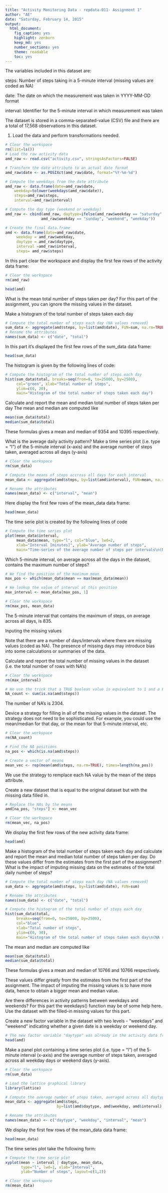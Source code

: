 ```yaml
---
title: "Activity Monitoring Data - repdata-011- Assignment 1"
author: "AE"
date: "Saturday, February 14, 2015"
output:
  html_document:
    fig_caption: yes
    highlight: zenburn
    keep_md: yes
    number_sections: yes
    theme: readable
    toc: yes
---
```


The variables included in this dataset are:

steps: Number of steps taking in a 5-minute interval (missing values are coded as NA)

date: The date on which the measurement was taken in YYYY-MM-DD format

interval: Identifier for the 5-minute interval in which measurement was taken

The dataset is stored in a comma-separated-value (CSV) file and there are a total of 17,568 observations in this dataset. 

1. Load the data and perform transformations needed.

```r
# Clear the workspace
rm(list=ls())
# Load the raw activity data
amd_raw <- read.csv("activity.csv", stringsAsFactors=FALSE)

# Transform the date attribute to an actual date format
amd_raw$date <- as.POSIXct(amd_raw$date, format="%Y-%m-%d")

# Compute the weekdays from the date attribute
amd_raw <- data.frame(date=amd_raw$date, 
    weekday=tolower(weekdays(amd_raw$date)), 
    steps=amd_raw$steps, 
    interval=amd_raw$interval)

# Compute the day type (weekend or weekday)
amd_raw <- cbind(amd_raw, daytype=ifelse(amd_raw$weekday == "saturday" | 
                amd_raw$weekday == "sunday", "weekend", "weekday"))

# Create the final data.frame
amd <- data.frame(date=amd_raw$date, 
     weekday = amd_raw$weekday, 
     daytype = amd_raw$daytype, 
     interval =amd_raw$interval,
     steps= amd_raw$steps)

```

In this part clear the workspace and display the first few rows of the activity data frame:

```r
# Clear the workspace
rm(amd_raw)

head(amd)
```


What is the mean total number of steps taken per day?
For this part of the assignment, you can ignore the missing values in the dataset.

Make a histogram of the total number of steps taken each day

```r
# Compute the total number of steps each day (NA values removed)
sum_data <- aggregate(amd$steps, by=list(amd$date), FUN=sum, na.rm=TRUE)
# Rename the attributes
names(sum_data) <- c("date", "total")

```


In this part it's displayed the first few rows of the sum_data data frame:
```r
head(sum_data)
```


The histogram is given by the following lines of code:

```r
# Compute the histogram of the total number of steps each day
hist(sum_data$total, breaks=seq(from=0, to=25000, by=2500),
     col="green", xlab="Total number of steps", 
     ylim=c(0, 20), 
     main="Histogram of the total number of steps taken each day")
```

Calculate and report the mean and median total number of steps taken per day
The mean and median are computed like

```r
mean(sum_data$total)
median(sum_data$total)
```
These formulas gives a mean and median of 9354 and 10395 respectively.

What is the average daily activity pattern?
Make a time series plot (i.e. type = "l") of the 5-minute interval (x-axis) and the average number of steps taken, averaged across all days (y-axis)

```r
# Clear the workspace
rm(sum_data)

# Compute the means of steps accross all days for each interval
mean_data <- aggregate(amd$steps, by=list(amd$interval), FUN=mean, na.rm=TRUE)

# Rename the attributes
names(mean_data) <- c("interval", "mean")
```

Here display the first few rows of the mean_data data frame:
```r
head(mean_data)
```

The time serie plot is created by the following lines of code
```r
# Compute the time series plot
plot(mean_data$interval, 
     mean_data$mean, type="l", col="blue", lwd=2, 
     xlab="Interval [minutes]", ylab="Average number of steps", 
     main="Time-series of the average number of steps per intervals\n(NA removed)")
```

Which 5-minute interval, on average across all the days in the dataset, contains the maximum number of steps?
```r
# We find the position of the maximum mean
max_pos <- which(mean_data$mean == max(mean_data$mean))

# We lookup the value of interval at this position
max_interval <- mean_data[max_pos, 1]

# Clear the workspace
rm(max_pos, mean_data)
```

The 5-minute interval that contains the maximum of steps, on average across all days, is 835.

Inputing the missing values

Note that there are a number of days/intervals where there are missing values (coded as NA). The presence of missing days may introduce bias into some calculations or summaries of the data.

Calculate and report the total number of missing values in the dataset (i.e. the total number of rows with NA’s)

```r
# Clear the workspace
rm(max_interval)

# We use the trick that a TRUE boolean value is equivalent to 1 and a FALSE to 0.
NA_count <- sum(is.na(amd$steps))
```
The number of NA’s is 2304.

Device a strategy for filling in all of the missing values in the dataset. The strategy does not need to be sophisticated. For example, you could use the mean/median for that day, or the mean for that 5-minute interval, etc.

```r
# Clear the workspace
rm(NA_count)

# Find the NA positions
na_pos <- which(is.na(amd$steps))

# Create a vector of means
mean_vec <- rep(mean(amd$steps, na.rm=TRUE), times=length(na_pos))
```

We use the strategy to remplace each NA value by the mean of the steps attribute.

Create a new dataset that is equal to the original dataset but with the missing data filled in.
```r
# Replace the NAs by the means
amd[na_pos, "steps"] <- mean_vec

# Clear the workspace
rm(mean_vec, na_pos)
```
We display the first few rows of the new activity data frame:
```r
head(amd)
```

Make a histogram of the total number of steps taken each day and calculate and report the mean and median total number of steps taken per day. Do these values differ from the estimates from the first part of the assignment? What is the impact of imputing missing data on the estimates of the total daily number of steps?
```r
# Compute the total number of steps each day (NA values removed)
sum_data <- aggregate(amd$steps, by=list(amd$date), FUN=sum)

# Rename the attributes
names(sum_data) <- c("date", "total")

# Compute the histogram of the total number of steps each day
hist(sum_data$total, 
     breaks=seq(from=0, to=25000, by=2500),
     col="blue", 
     xlab="Total number of steps", 
     ylim=c(0, 30), 
     main="Histogram of the total number of steps taken each day\n(NA replaced by mean value)")
```

The mean and median are computed like
```r
mean(sum_data$total)
median(sum_data$total)
```

These formulas gives a mean and median of 10766 and 10766 respectively.

These values differ greatly from the estimates from the first part of the assignment. The impact of imputing the missing values is to have more data, hence to obtain a bigger mean and median value.

Are there differences in activity patterns between weekdays and weekends?
For this part the weekdays() function may be of some help here. Use the dataset with the filled-in missing values for this part.

Create a new factor variable in the dataset with two levels - “weekdays” and “weekend” indicating whether a given date is a weekday or weekend day.
```r
# The new factor variable "daytype" was already in the activity data frame
head(amd)
```

Make a panel plot containing a time series plot (i.e. type = "l") of the 5- minute interval (x-axis) and the average number of steps taken, averaged across all weekday days or weekend days (y-axis).
```r
# Clear the workspace
rm(sum_data)

# Load the lattice graphical library
library(lattice)

# Compute the average number of steps taken, averaged across all daytype variable
mean_data <- aggregate(amd$steps, 
                       by=list(amd$daytype, amd$weekday, amd$interval), mean)

# Rename the attributes
names(mean_data) <- c("daytype", "weekday", "interval", "mean")
```

We display the first few rows of the mean_data data frame:
```r
head(mean_data)
```

The time series plot take the following form:
```r
# Compute the time serie plot
xyplot(mean ~ interval | daytype, mean_data, 
       type="l", lwd=1, xlab="Interval", 
       ylab="Number of steps", layout=c(1,2))

# Clear the workspace
rm(mean_data)
```

